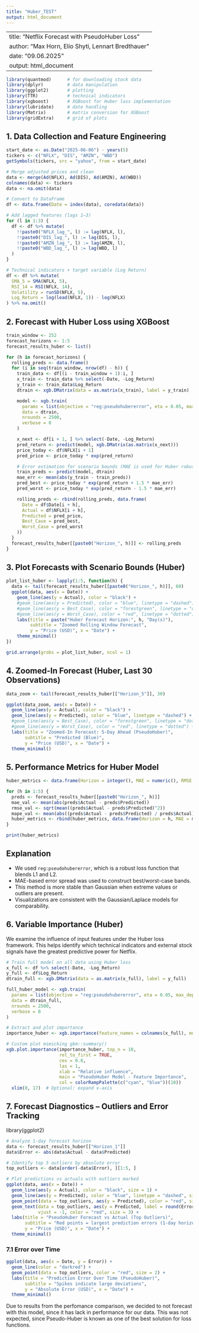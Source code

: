 ```yaml
---
title: "Huber_TEST"
output: html_document
---
```


---
title: "Netflix Forecast with PseudoHuber Loss"
author: "Max Horn, Elio Shyti, Lennart Bredthauer"
date: "09.06.2025"
output: html_document
---

```r
library(quantmod)      # for downloading stock data
library(dplyr)         # data manipulation
library(ggplot2)       # plotting
library(TTR)           # technical indicators
library(xgboost)       # XGBoost for Huber loss implementation
library(lubridate)     # date handling
library(Matrix)        # matrix conversion for XGBoost
library(gridExtra)     # grid of plots
```

## 1. Data Collection and Feature Engineering
```r
start_date <- as.Date("2025-06-06") - years(5)
tickers <- c("NFLX", "DIS", "AMZN", "WBD")
getSymbols(tickers, src = "yahoo", from = start_date)

# Merge adjusted prices and clean
data <- merge(Ad(NFLX), Ad(DIS), Ad(AMZN), Ad(WBD))
colnames(data) <- tickers
data <- na.omit(data)

# Convert to DataFrame
df <- data.frame(Date = index(data), coredata(data))

# Add lagged features (lags 1–3)
for (l in 1:3) {
  df <- df %>% mutate(
    !!paste0("NFLX_lag_", l) := lag(NFLX, l),
    !!paste0("DIS_lag_", l) := lag(DIS, l),
    !!paste0("AMZN_lag_", l) := lag(AMZN, l),
    !!paste0("WBD_lag_", l) := lag(WBD, l)
  )
}

# Technical indicators + target variable (Log Return)
df <- df %>% mutate(
  SMA_5 = SMA(NFLX, 5),
  RSI_14 = RSI(NFLX, 14),
  Volatility = runSD(NFLX, 5),
  Log_Return = log(lead(NFLX, 1)) - log(NFLX)
) %>% na.omit()
```

## 2. Forecast with Huber Loss using XGBoost
```r
train_window <- 252
forecast_horizons <- 1:5
forecast_results_huber <- list()

for (h in forecast_horizons) {
  rolling_preds <- data.frame()
  for (i in seq(train_window, nrow(df) - h)) {
    train_data <- df[(i - train_window + 1):i, ]
    x_train <- train_data %>% select(-Date, -Log_Return)
    y_train <- train_data$Log_Return
    dtrain <- xgb.DMatrix(data = as.matrix(x_train), label = y_train)

    model <- xgb.train(
      params = list(objective = "reg:pseudohubererror", eta = 0.05, max_depth = 3),
      data = dtrain,
      nrounds = 2500,
      verbose = 0
    )

    x_next <- df[i + 1, ] %>% select(-Date, -Log_Return)
    pred_return <- predict(model, xgb.DMatrix(as.matrix(x_next)))
    price_today <- df$NFLX[i + 1]
    pred_price <- price_today * exp(pred_return)

    # Error estimation for scenario bounds (MAE is used for Huber robustness)
    train_preds <- predict(model, dtrain)
    mae_err <- mean(abs(y_train - train_preds))
    pred_best <- price_today * exp(pred_return + 1.5 * mae_err)
    pred_worst <- price_today * exp(pred_return - 1.5 * mae_err)

    rolling_preds <- rbind(rolling_preds, data.frame(
      Date = df$Date[i + h],
      Actual = df$NFLX[i + h],
      Predicted = pred_price,
      Best_Case = pred_best,
      Worst_Case = pred_worst
    ))
  }
  forecast_results_huber[[paste0("Horizon_", h)]] <- rolling_preds
}
```

## 3. Plot Forecasts with Scenario Bounds (Huber)
```r
plot_list_huber <- lapply(1:5, function(h) {
  data <- tail(forecast_results_huber[[paste0("Horizon_", h)]], 60)
  ggplot(data, aes(x = Date)) +
    geom_line(aes(y = Actual), color = "black") +
    #geom_line(aes(y = Predicted), color = "blue", linetype = "dashed") +
    #geom_line(aes(y = Best_Case), color = "forestgreen", linetype = "dotted") +
    #geom_line(aes(y = Worst_Case), color = "red", linetype = "dotted") +
    labs(title = paste("Huber Forecast Horizon:", h, "Day(s)"),
         subtitle = "Zoomed Rolling Window Forecast",
         y = "Price (USD)", x = "Date") +
    theme_minimal()
})

grid.arrange(grobs = plot_list_huber, ncol = 1)
```

## 4. Zoomed-In Forecast (Huber, Last 30 Observations)
```r
data_zoom <- tail(forecast_results_huber[["Horizon_5"]], 30)

ggplot(data_zoom, aes(x = Date)) +
  geom_line(aes(y = Actual), color = "black") +
  geom_line(aes(y = Predicted), color = "blue", linetype = "dashed") +
  #geom_line(aes(y = Best_Case), color = "forestgreen", linetype = "dotted") +
  #geom_line(aes(y = Worst_Case), color = "red", linetype = "dotted") +
  labs(title = "Zoomed-In Forecast: 5-Day Ahead (PseudoHuber)",
       subtitle = "Predicted (Blue)",
       y = "Price (USD)", x = "Date") +
  theme_minimal()
```

## 5. Performance Metrics for Huber Model
```r
huber_metrics <- data.frame(Horizon = integer(), MAE = numeric(), RMSE = numeric(), MAPE = numeric())

for (h in 1:5) {
  preds <- forecast_results_huber[[paste0("Horizon_", h)]]
  mae_val <- mean(abs(preds$Actual - preds$Predicted))
  rmse_val <- sqrt(mean((preds$Actual - preds$Predicted)^2))
  mape_val <- mean(abs((preds$Actual - preds$Predicted) / preds$Actual)) * 100
  huber_metrics <- rbind(huber_metrics, data.frame(Horizon = h, MAE = mae_val, RMSE = rmse_val, MAPE = mape_val))
}

print(huber_metrics)
```

## Explanation
- We used `reg:pseudohubererror`, which is a robust loss function that blends L1 and L2.
- MAE-based error spread was used to construct best/worst-case bands.
- This method is more stable than Gaussian when extreme values or outliers are present.
- Visualizations are consistent with the Gaussian/Laplace models for comparability.

## 6. Variable Importance (Huber)

We examine the influence of input features under the Huber loss framework. This helps identify which technical indicators and external stock signals have the greatest predictive power for Netflix.

```r
# Train full model on all data using Huber loss
x_full <- df %>% select(-Date, -Log_Return)
y_full <- df$Log_Return
dtrain_full <- xgb.DMatrix(data = as.matrix(x_full), label = y_full)

full_huber_model <- xgb.train(
  params = list(objective = "reg:pseudohubererror", eta = 0.05, max_depth = 3),
  data = dtrain_full,
  nrounds = 2500,
  verbose = 0
)

# Extract and plot importance
importance_huber <- xgb.importance(feature_names = colnames(x_full), model = full_huber_model)

# Custom plot mimicking gbm::summary()
xgb.plot.importance(importance_huber, top_n = 10,
                    rel_to_first = TRUE,
                    cex = 0.8,
                    las = 1,
                    xlab = "Relative influence",
                    main = "PseudoHuber Model - Feature Importance",
                    col = colorRampPalette(c("cyan", "blue"))(10))
  xlim(0, 17)  # Optional: expand x-axis


```

## 7. Forecast Diagnostics – Outliers and Error Tracking

library(ggplot2)
```r
# Analyze 1-day forecast horizon
data <- forecast_results_huber[["Horizon_1"]]
data$Error <- abs(data$Actual - data$Predicted)

# Identify top 5 outliers by absolute error
top_outliers <- data[order(-data$Error), ][1:5, ]

# Plot predictions vs actuals with outliers marked
ggplot(data, aes(x = Date)) +
  geom_line(aes(y = Actual), color = "black", size = 1) +
  geom_line(aes(y = Predicted), color = "blue", linetype = "dashed", size = 1) +
  geom_point(data = top_outliers, aes(y = Predicted), color = "red", size = 3) +
  geom_text(data = top_outliers, aes(y = Predicted, label = round(Error, 2)), 
            vjust = -1, color = "red", size = 3) +
  labs(title = "PseudoHuber Forecast vs Actual (Top Outliers)",
       subtitle = "Red points = largest prediction errors (1-day horizon)",
       y = "Price (USD)", x = "Date") +
  theme_minimal()
```
### 7.1 Error over Time
```r
ggplot(data, aes(x = Date, y = Error)) +
  geom_line(color = "darkred") +
  geom_point(data = top_outliers, color = "red", size = 2) +
  labs(title = "Prediction Error Over Time (PseudoHuber)",
       subtitle = "Spikes indicate large deviations",
       y = "Absolute Error (USD)", x = "Date") +
  theme_minimal()

```

Due to results from the perfomance comparison, we decided to not forecast with this model, since it has lack in performance for our data. This was not expected, since Pseudo-Huber is known as one of the best solution for loss functions.